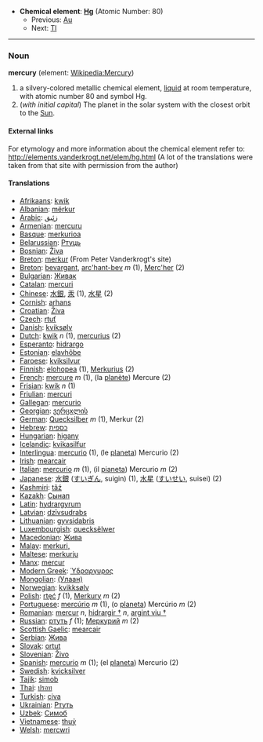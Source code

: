 *'''Chemical element''': '''[[Hg]]''' (Atomic Number: 80)
**Previous: [[Gold|Au]]
**Next: [[Thallium|Tl]]
----
=== Noun ===
'''mercury''' (element: [[en:Mercury (element)|Wikipedia:Mercury]])

#a silvery-colored metallic chemical element, [[liquid]] at room temperature, with atomic number 80 and symbol Hg.
# (''with initial capital'') The planet in the solar system with the closest orbit to the [[Sun]].

====External links====
For etymology and more information about the chemical element refer to:
http://elements.vanderkrogt.net/elem/hg.html
(A lot of the translations were taken from that site with permission from the author)

==== Translations ====
*[[Afrikaans]]: [[kwik]]
*[[Albanian]]: [[mërkur]]
*[[Arabic]]: [[زئبق]]
*[[Armenian]]: [[mercuru]]
*[[Basque]]: [[merkurioa]]
*[[Belarussian]]: [[Ртуць]]
*[[Bosnian]]: [[Živa]]
*[[Breton]]: [[merkur]] (From Peter Vanderkrogt's site)
*[[Breton]]: [[bevargant]], [[arc'hant-bev]] ''m'' (1), [[Merc'her]] (2)
*[[Bulgarian]]: [[Живак]]
*[[Catalan]]: [[mercuri]]
*[[Chinese]]: [[水銀]], [[汞]] (1), [[水星]] (2)
*[[Cornish]]: [[arhans]]
*[[Croatian]]: [[Živa]]
*[[Czech]]: [[rtuť]]
*[[Danish]]: [[kviksølv]]
*[[Dutch]]: [[kwik]] ''n'' (1), [[mercurius]] (2)
*[[Esperanto]]: [[hidrargo]]
*[[Estonian]]: [[elavhõbe]]
*[[Faroese]]: [[kviksilvur]]
*[[Finnish]]: [[elohopea]] (1), [[Merkurius]] (2)
*[[French]]: [[mercure]] ''m'' (1), (la [[planète]]) Mercure (2)
*[[Frisian]]: [[kwik]] ''n'' (1)
*[[Friulian]]: [[mercuri]]
*[[Gallegan]]: [[mercurio]]
*[[Georgian]]: [[ვერცxლის]]
*[[German]]: [[Quecksilber]] ''m'' (1), Merkur (2)
*[[Hebrew]]: [[כספית]]
*[[Hungarian]]: [[higany]]
*[[Icelandic]]: [[kvikasilfur]]
*[[Interlingua]]: [[mercurio]] (1), (le [[planeta]]) Mercurio (2)
*[[Irish]]: [[mearcair]]
*[[Italian]]: [[mercurio]] ''m'' (1), (il [[pianeta]]) Mercurio ''m'' (2)
*[[Japanese]]: [[水銀]] ([[すいぎん]], suigin) (1), [[水星]] ([[すいせい]], suisei) (2)
*[[Kashmiri]]: [[tãź]]
*[[Kazakh]]: [[Сынап]]
*[[Latin]]: [[hydrargyrum]]
*[[Latvian]]: [[dzīvsudrabs]]
*[[Lithuanian]]: [[gyvsidabris]]
*[[Luxembourgish]]: [[quecksëlwer]]
*[[Macedonian]]: [[Жива]]
*[[Malay]]: [[merkuri,]]
*[[Maltese]]: [[merkurju]]
*[[Manx]]: [[mercur]]
*[[Modern Greek]]: [[Ύδραργυρος]] '' ''
*[[Mongolian]]: [[(Улаан)]]
*[[Norwegian]]: [[kvikksølv]]
*[[Polish]]: [[rtęć]] ''f'' (1), [[Merkury]] ''m'' (2)
*[[Portuguese]]: [[mercúrio]] ''m'' (1), (o [[planeta]]) Mercúrio ''m'' (2)
*[[Romanian]]: [[mercur]] ''n'', [[hidrargir †]] ''n'', [[argint viu †]]
*[[Russian]]: [[ртуть]] ''f'' (1); [[Меркурий]] ''m'' (2)
*[[Scottish Gaelic]]: [[mearcair]]
*[[Serbian]]: [[Жива]]
*[[Slovak]]: [[ortut]]
*[[Slovenian]]: [[Živo]]
*[[Spanish]]: [[mercurio]] ''m'' (1); (el [[planeta]]) Mercurio (2)
*[[Swedish]]: [[kvicksilver]]
*[[Tajik]]: [[simob]]
*[[Thai]]: [[ปรอท]]
*[[Turkish]]: [[civa]]
*[[Ukrainian]]: [[Ртуть]]
*[[Uzbek]]: [[Симоб]]
*[[Vietnamese]]: [[thuỷ]]
*[[Welsh]]: [[mercwri]]